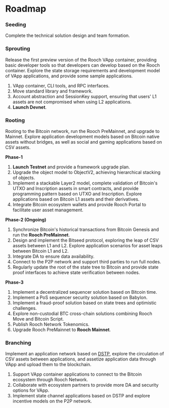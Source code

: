 # Roadmap


 
<Steps>

### Seeding

Complete the technical solution design and team formation.

### Sprouting

Release the first preview version of the Rooch VApp container, providing basic developer tools so that developers can develop based on the Rooch container. Explore the state storage requirements and development model of VApp applications, and provide some sample applications.

1. VApp container, CLI tools, and RPC interfaces.
2. Move standard library and framework.
3. Account abstraction and SessionKey support, ensuring that users' L1 assets are not compromised when using L2 applications.
4. **Launch Devnet**.

### Rooting

Rooting to the Bitcoin network, run the Rooch PreMainnet, and upgrade to Mainnet. Explore application development models based on Bitcoin native assets without bridges, as well as social and gaming applications based on CSV assets.

**Phase-1**

1. **Launch Testnet** and provide a framework upgrade plan.
2. Upgrade the object model to ObjectV2, achieving hierarchical stacking of objects.
3. Implement a stackable Layer2 model, complete validation of Bitcoin's UTXO and Inscription assets in smart contracts, and provide programming pattern based on UTXO and Inscription. Explore applications based on Bitcoin L1 assets and their derivatives.
4. Integrate Bitcoin ecosystem wallets and provide Rooch Portal to facilitate user asset management.

**Phase-2 (Ongoing)**

1. Synchronize Bitcoin's historical transactions from Bitcoin Genesis and run the **Rooch PreMainnet**.
2. Design and implement the Bitseed protocol, exploring the leap of CSV assets between L1 and L2. Explore application scenarios for asset leaps between Bitcoin L1 and L2.
3. Integrate DA to ensure data availability.
4. Connect to the P2P network and support third parties to run full nodes.
5. Regularly update the root of the state tree to Bitcoin and provide state proof interfaces to achieve state verification between nodes.

**Phase-3**

1. Implement a decentralized sequencer solution based on Bitcoin time.
2. Implement a PoS sequencer security solution based on Babylon.
3. Implement a fraud-proof solution based on state trees and optimistic challenges.
4. Explore non-custodial BTC cross-chain solutions combining Rooch Move and Bitcoin Script.
5. Publish Rooch Network Tokenomics.
6. Upgrade Rooch PreMainnet to **Rooch Mainnet**.

### Branching

Implement an application network based on [DSTP](/learn/in-depth-tech/dstp), explore the circulation of CSV assets between applications, and assetize application data through VApp and upload them to the blockchain.

1. Support VApp container applications to connect to the Bitcoin ecosystem through Rooch Network.
2. Collaborate with ecosystem partners to provide more DA and security options for VApp.
3. Implement state channel applications based on DSTP and explore incentive models on the P2P network.

</Steps>
